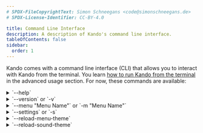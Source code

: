 ```yaml
---
# SPDX-FileCopyrightText: Simon Schneegans <code@simonschneegans.de>
# SPDX-License-Identifier: CC-BY-4.0

title: Command Line Interface
description: A description of Kando's command line interface.
tableOfContents: false
sidebar:
  order: 1
---
```



Kando comes with a command line interface (CLI) that allows you to interact with Kando from the terminal.
You learn [how to run Kando from the terminal](/advanced-usage/launch-from-cli) in the advanced usage section.
For now, these commands are available:

<details>
<summary>`--help`</summary>
Prints the help message for the CLI.
</details>

<details>
<summary>`--version` or `-v`</summary>
Prints the version of Kando.
</details>

<details>
<summary>`--menu "Menu Name"` or `-m "Menu Name"`</summary>
Opens the menu with the given name.
This also works if Kando is already running.
In this case, the menu will be opened in the running instance.
</details>

<details>
<summary>`--settings` or `-s`</summary>
Opens the settings window.
This also works if Kando is already running.
In this case, the settings window will be opened in the running instance.
</details>

<details>
<summary>`--reload-menu-theme`</summary>
Reloads the menu theme.
This can be useful if you are developing a theme and want to see the changes without restarting Kando.
</details>

<details>
<summary>`--reload-sound-theme` <Badge text="soon!" variant="tip"/></summary>
Reloads the sound theme.
This can be useful if you are developing a theme and want to hear the changes without restarting Kando.
</details>